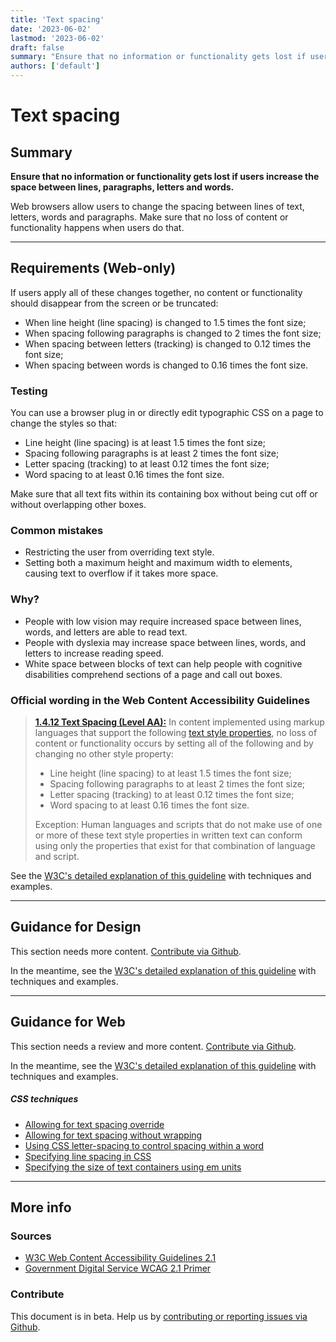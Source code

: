 ```yaml
---
title: 'Text spacing'
date: '2023-06-02'
lastmod: '2023-06-02'
draft: false
summary: "Ensure that no information or functionality gets lost if users increase the space between lines, paragraphs, letters and words."
authors: ['default']
---
```


# Text spacing

## Summary

**Ensure that no information or functionality gets lost if users increase the space between lines, paragraphs, letters and words.**

Web browsers allow users to change the spacing between lines of text, letters, words and paragraphs. Make sure that no loss of content or functionality happens when users do that.

---

## Requirements (Web-only)

If users apply all of these changes together, no content or functionality should disappear from the screen or be truncated:

- When line height (line spacing) is changed to 1.5 times the font size;
- When spacing following paragraphs is changed to 2 times the font size;
- When spacing between letters (tracking) is changed to 0.12 times the font size;
- When spacing between words is changed to 0.16 times the font size.

### Testing

You can use a browser plug in or directly edit typographic CSS on a page to change the styles so that:

- Line height (line spacing) is at least 1.5 times the font size;
- Spacing following paragraphs is at least 2 times the font size;
- Letter spacing (tracking) to at least 0.12 times the font size;
- Word spacing to at least 0.16 times the font size.

Make sure that all text fits within its containing box without being cut off or without overlapping other boxes.

### Common mistakes

- Restricting the user from overriding text style.
- Setting both a maximum height and maximum width to elements, causing text to overflow if it takes more space.

### Why?

- People with low vision may require increased space between lines, words, and letters are able to read text.
- People with dyslexia may increase space between lines, words, and letters to increase reading speed.
- White space between blocks of text can help people with cognitive disabilities comprehend sections of a page and call out boxes.

### Official wording in the Web Content Accessibility Guidelines

> [**1.4.12 Text Spacing (Level AA):**](https://www.w3.org/WAI/WCAG21/Understanding/text-spacing.html) In content implemented using markup languages that support the following [text style properties](https://www.w3.org/WAI/WCAG21/Understanding/text-spacing.html#dfn-text), no loss of content or functionality occurs by setting all of the following and by changing no other style property:
>
> - Line height (line spacing) to at least 1.5 times the font size;
> - Spacing following paragraphs to at least 2 times the font size;
> - Letter spacing (tracking) to at least 0.12 times the font size;
> - Word spacing to at least 0.16 times the font size.
>
> Exception: Human languages and scripts that do not make use of one or more of these text style properties in written text can conform using only the properties that exist for that combination of language and script.

See the [W3C's detailed explanation of this guideline](LINK) with techniques and examples.

---

## Guidance for Design

This section needs more content. [Contribute via Github](https://github.com/web-accessibility-io/web-accessibility.io).

In the meantime, see the [W3C's detailed explanation of this guideline](https://www.w3.org/WAI/WCAG21/Understanding/text-spacing.html) with techniques and examples.

---

## Guidance for Web

This section needs a review and more content. [Contribute via Github](https://github.com/web-accessibility-io/web-accessibility.io).

In the meantime, see the [W3C's detailed explanation of this guideline](https://www.w3.org/WAI/WCAG21/Understanding/text-spacing.html) with techniques and examples.

##### CSS techniques

- [Allowing for text spacing override](https://www.w3.org/WAI/WCAG21/Techniques/css/C36)
- [Allowing for text spacing without wrapping](https://www.w3.org/WAI/WCAG21/Techniques/css/C35)
- [Using CSS letter-spacing to control spacing within a word](https://www.w3.org/WAI/WCAG21/Techniques/css/C8)
- [Specifying line spacing in CSS](https://www.w3.org/WAI/WCAG21/Techniques/css/C21)
- [Specifying the size of text containers using em units](https://www.w3.org/WAI/WCAG21/Techniques/css/C28)

---

## More info

### Sources

- [W3C Web Content Accessibility Guidelines 2.1](https://www.w3.org/TR/WCAG21/)
- [Government Digital Service WCAG 2.1 Primer](https://alphagov.github.io/wcag-primer/)

### Contribute

This document is in beta. Help us by [contributing or reporting issues via Github](https://github.com/web-accessibility-io/web-accessibility.io).
